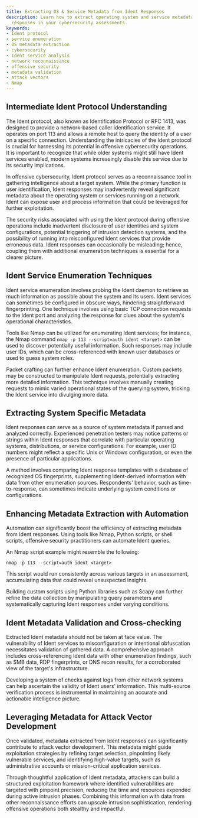 ```yaml
---
title: Extracting OS & Service Metadata from Ident Responses
description: Learn how to extract operating system and service metadata from Ident
  responses in your cybersecurity assessments.
keywords:
- Ident protocol
- service enumeration
- OS metadata extraction
- cybersecurity
- Ident service analysis
- network reconnaissance
- offensive security
- metadata validation
- attack vectors
- Nmap
---
```


## Intermediate Ident Protocol Understanding

The Ident protocol, also known as Identification Protocol or RFC 1413, was designed to provide a network-based caller identification service. It operates on port 113 and allows a remote host to query the identity of a user on a specific connection. Understanding the intricacies of the Ident protocol is crucial for harnessing its potential in offensive cybersecurity operations. It is important to recognize that while older systems might still have Ident services enabled, modern systems increasingly disable this service due to its security implications.

In offensive cybersecurity, Ident protocol serves as a reconnaissance tool in gathering intelligence about a target system. While the primary function is user identification, Ident responses may inadvertently reveal significant metadata about the operating system or services running on a network. Ident can expose user and process information that could be leveraged for further exploitation.

The security risks associated with using the Ident protocol during offensive operations include inadvertent disclosure of user identities and system configurations, potential triggering of intrusion detection systems, and the possibility of running into misconfigured Ident services that provide erroneous data. Ident responses can occasionally be misleading; hence, coupling them with additional enumeration techniques is essential for a clearer picture.

## Ident Service Enumeration Techniques

Ident service enumeration involves probing the Ident daemon to retrieve as much information as possible about the system and its users. Ident services can sometimes be configured in obscure ways, hindering straightforward fingerprinting. One technique involves using basic TCP connection requests to the Ident port and analyzing the response for clues about the system's operational characteristics.

Tools like Nmap can be utilized for enumerating Ident services; for instance, the Nmap command `nmap -p 113 --script=auth ident <target>` can be used to discover potentially useful information. Such responses may include user IDs, which can be cross-referenced with known user databases or used to guess system roles.

Packet crafting can further enhance Ident enumeration. Custom packets may be constructed to manipulate Ident requests, potentially extracting more detailed information. This technique involves manually creating requests to mimic varied operational states of the querying system, tricking the Ident service into divulging more data.

## Extracting System Specific Metadata

Ident responses can serve as a source of system metadata if parsed and analyzed correctly. Experienced penetration testers may notice patterns or strings within Ident responses that correlate with particular operating systems, distributions, or service configurations. For example, user ID numbers might reflect a specific Unix or Windows configuration, or even the presence of particular applications.

A method involves comparing Ident response templates with a database of recognized OS fingerprints, supplementing Ident-derived information with data from other enumeration sources. Respondents' behavior, such as time-to-response, can sometimes indicate underlying system conditions or configurations.

## Enhancing Metadata Extraction with Automation

Automation can significantly boost the efficiency of extracting metadata from Ident responses. Using tools like Nmap, Python scripts, or shell scripts, offensive security practitioners can automate Ident queries. 

An Nmap script example might resemble the following: 

```
nmap -p 113 --script=auth ident <target>
```

This script would run consistently across various targets in an assessment, accumulating data that could reveal unsuspected insights.

Building custom scripts using Python libraries such as Scapy can further refine the data collection by manipulating query parameters and systematically capturing Ident responses under varying conditions.

## Ident Metadata Validation and Cross-checking

Extracted Ident metadata should not be taken at face value. The vulnerability of Ident services to misconfiguration or intentional obfuscation necessitates validation of gathered data. A comprehensive approach includes cross-referencing Ident data with other enumeration findings, such as SMB data, RDP fingerprints, or DNS recon results, for a corroborated view of the target's infrastructure.

Developing a system of checks against logs from other network systems can help ascertain the validity of Ident users' information. This multi-source verification process is instrumental in maintaining an accurate and actionable intelligence picture.

## Leveraging Metadata for Attack Vector Development

Once validated, metadata extracted from Ident responses can significantly contribute to attack vector development. This metadata might guide exploitation strategies by refining target selection, pinpointing likely vulnerable services, and identifying high-value targets, such as administrative accounts or mission-critical application services.

Through thoughtful application of Ident metadata, attackers can build a structured exploitation framework where identified vulnerabilities are targeted with pinpoint precision, reducing the time and resources expended during active intrusion phases. Combining this information with data from other reconnaissance efforts can upscale intrusion sophistication, rendering offensive operations both stealthy and impactful.